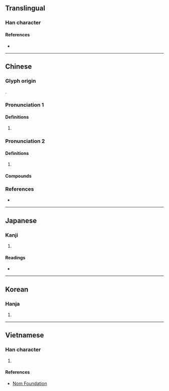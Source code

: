 {{also|埚}}
{{character info/new}}
==Translingual==

===Han character===
{{Han char|rn=32|rad=土|as=09|sn=12|four=47127|canj=GBBR|ids=⿰土咼}}

====References====
* {{Han ref|kx=0233.080|dkj=05247|dj=0470.260|hdz=10454.010|uh=581D|ud=22557|bh=B3FA|bd=46074}}

----

==Chinese==
{{zh-forms|s=埚}}

===Glyph origin===
{{Han etym}}
{{Han compound|土|咼|c1=s|c2=p|t1=earth|ls=psc}}.

<!--|c=wo1,gwo1
|mn=oe
Which section(s) do these pronunciation belong to?-->{{attention|zh}}

===Pronunciation 1===
{{zh-pron
|m=guō
|mc=y
|oc=y
|cat=
}}

====Definitions====
{{zh-hanzi}}

# {{zh-only|坩堝}}

===Pronunciation 2===
{{zh-pron
|m=wō,guō
|cat=cls
}}

====Definitions====
{{zh-hanzi}}

# {{defn|zh}}

====Compounds====
{{zh-der|哪堝兒|那堝兒}}

===References===
* {{R:yue:Hanzi}}

----

==Japanese==

===Kanji===
{{ja-kanji|grade=|rs=土09}}

# {{defn|lang=ja|sort=土09}}

====Readings====
* {{ja-readings
|goon=か
|kanon=か
|kun=るつぼ
}}

----

==Korean==

===Hanja===
{{ko-hanja|hangeul=과|rv=gwa|mr=kwa}}

# {{defn|lang=ko|sort=土09}}

----

==Vietnamese==

===Han character===
{{vi-hantu|[[qua]]|rs=土09}}

# {{defn|lang=vi|sort=土09}}

====References====
* [http://nomfoundation.org/common/nom_details.php?codepoint=581d Nom Foundation]